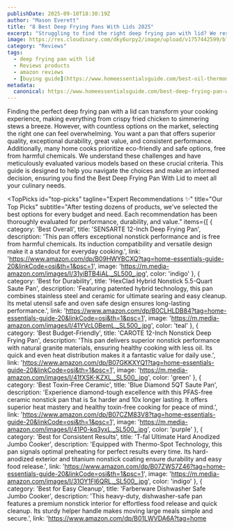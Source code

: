 ```yaml
---
publishDate: 2025-09-10T18:30:19Z
author: "Mason Everett"
title: "8 Best Deep Frying Pans With Lids 2025"
excerpt: "Struggling to find the right deep frying pan with lid? We researched and tested top models to help you choose the perfect one for your kitchen needs."
image: https://res.cloudinary.com/dky6urpy2/image/upload/v1757442599/blog_image_1757442599_aacnbv.webp
category: "Reviews"
tags:
  - deep frying pan with lid
  - Reviews products
  - amazon reviews
  - [buying guide](https://www.homeessentialsguide.com/best-oil-thermometer-for-deep-frying)
metadata:
  canonical: https://www.homeessentialsguide.com/best-deep-frying-pan-with-lid
---
```



Finding the perfect deep frying pan with a lid can transform your cooking experience, making everything from crispy fried chicken to simmering stews a breeze. However, with countless options on the market, selecting the right one can feel overwhelming. You want a pan that offers superior quality, exceptional durability, great value, and consistent performance. Additionally, many home cooks prioritize eco-friendly and safe options, free from harmful chemicals. We understand these challenges and have meticulously evaluated various models based on these crucial criteria. This guide is designed to help you navigate the choices and make an informed decision, ensuring you find the Best Deep Frying Pan With Lid to meet all your culinary needs.

<TopPicks
  id="top-picks"
  tagline="Expert Recommendations ✨"
  title="Our Top Picks"
  subtitle="After testing dozens of products, we've selected the best options for every budget and need. Each recommendation has been thoroughly evaluated for performance, durability, and value."
  items={[
    {
      category: 'Best Overall',
      title: 'SENSARTE 12-Inch Deep Frying Pan',
      description: 'This pan offers exceptional nonstick performance and is free from harmful chemicals. Its induction compatibility and versatile design make it a standout for everyday cooking.',
      link: 'https://www.amazon.com/dp/B09HWYBCXQ?tag=home-essentials-guide-20&linkCode=osi&th=1&psc=1',
      image: 'https://m.media-amazon.com/images/I/31yiBTB4iAL._SL500_.jpg',
      color: 'indigo'
    },
    {
      category: 'Best for Durability',
      title: 'HexClad Hybrid Nonstick 5.5-Quart Saute Pan',
      description: 'Featuring patented hybrid technology, this pan combines stainless steel and ceramic for ultimate searing and easy cleanup. Its metal utensil safe and oven safe design ensures long-lasting performance.',
      link: 'https://www.amazon.com/dp/B0CLHLDB84?tag=home-essentials-guide-20&linkCode=osi&th=1&psc=1',
      image: 'https://m.media-amazon.com/images/I/41YVcL0BemL._SL500_.jpg',
      color: 'teal'
    },
    {
      category: 'Best Budget-Friendly',
      title: 'CAROTE 12-Inch Nonstick Deep Frying Pan',
      description: 'This pan delivers superior nonstick performance with natural granite materials, ensuring healthy cooking with less oil. Its quick and even heat distribution makes it a fantastic value for daily use.',
      link: 'https://www.amazon.com/dp/B07GKKXYQ1?tag=home-essentials-guide-20&linkCode=osi&th=1&psc=1',
      image: 'https://m.media-amazon.com/images/I/41fXSK-KZXL._SL500_.jpg',
      color: 'green'
    },
    {
      category: 'Best Toxin-Free Ceramic',
      title: 'Blue Diamond 5QT Saute Pan',
      description: 'Experience diamond-tough excellence with this PFAS-free ceramic nonstick pan that is 5x harder and 10x longer lasting. It offers superior heat mastery and healthy toxin-free cooking for peace of mind.',
      link: 'https://www.amazon.com/dp/B07CZM83V8?tag=home-essentials-guide-20&linkCode=osi&th=1&psc=1',
      image: 'https://m.media-amazon.com/images/I/41P0-kq3yxL._SL500_.jpg',
      color: 'purple'
    },
    {
      category: 'Best for Consistent Results',
      title: 'T-fal Ultimate Hard Anodized Jumbo Cooker',
      description: 'Equipped with Thermo-Spot Technology, this pan signals optimal preheating for perfect results every time. Its hard-anodized exterior and titanium nonstick coating ensure durability and easy food release.',
      link: 'https://www.amazon.com/dp/B07ZWS7Z46?tag=home-essentials-guide-20&linkCode=osi&th=1&psc=1',
      image: 'https://m.media-amazon.com/images/I/31OY1Fl6QRL._SL500_.jpg',
      color: 'indigo'
    },
    {
      category: 'Best for Easy Cleanup',
      title: 'Farberware Dishwasher Safe Jumbo Cooker',
      description: 'This heavy-duty, dishwasher-safe pan features a premium nonstick interior for effortless food release and quick cleanup. Its sturdy helper handle makes moving large meals simple and secure.',
      link: 'https://www.amazon.com/dp/B01LWVDA6A?tag=home